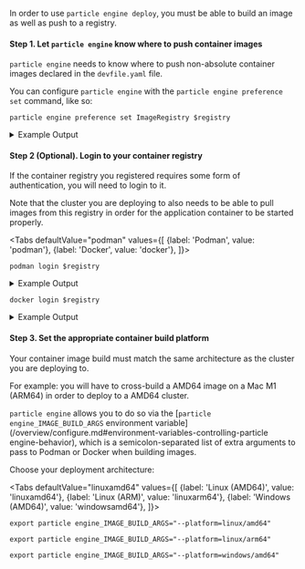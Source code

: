 
In order to use `particle engine deploy`, you must be able to build an image as well as push to a registry.

#### Step 1. Let `particle engine` know where to push container images

`particle engine` needs to know where to push non-absolute container images declared in the `devfile.yaml` file.

You can configure `particle engine` with the `particle engine preference set` command, like so:

```shell
particle engine preference set ImageRegistry $registry
```

<details>
<summary>Example Output</summary>

```console
$ particle engine preference set ImageRegistry ttl.sh
 ✓  Value of 'imageregistry' preference was set to 'ttl.sh'
```

</details>

#### Step 2 (Optional). Login to your container registry

If the container registry you registered requires some form of authentication, you will need to login to it.

Note that the cluster you are deploying to also needs to be able to pull images from this registry in order for the application container to be started properly.

<Tabs
defaultValue="podman"
values={[
{label: 'Podman', value: 'podman'},
{label: 'Docker', value: 'docker'},
]}>

<TabItem value="podman">

```shell
podman login $registry
```

<details>
<summary>Example Output</summary>

```console
$ podman login quay.io
Username:
Password:
Login Succeeded!
```

</details>

</TabItem>

<TabItem value="docker">

```shell
docker login $registry
```

<details>
<summary>Example Output</summary>

```console
$ docker login docker.io
Username:
Password:
Login Succeeded!
```

</details>

</TabItem>

</Tabs>

#### Step 3. Set the appropriate container build platform

Your container image build must match the same architecture as the cluster you are deploying to.

For example: you will have to cross-build a AMD64 image on a Mac M1 (ARM64) in order to deploy to a AMD64 cluster.

`particle engine` allows you to do so via the [`particle engine_IMAGE_BUILD_ARGS` environment variable](/overview/configure.md#environment-variables-controlling-particle engine-behavior),
which is a semicolon-separated list of extra arguments to pass to Podman or Docker when building images.

Choose your deployment architecture:

<Tabs
defaultValue="linuxamd64"
values={[
{label: 'Linux (AMD64)', value: 'linuxamd64'},
{label: 'Linux (ARM)', value: 'linuxarm64'},
{label: 'Windows (AMD64)', value: 'windowsamd64'},
]}>

<TabItem value="linuxamd64">

```shell
export particle engine_IMAGE_BUILD_ARGS="--platform=linux/amd64"
```

</TabItem>

<TabItem value="linuxarm64">

```shell
export particle engine_IMAGE_BUILD_ARGS="--platform=linux/arm64"
```

</TabItem>

<TabItem value="windowsamd64">

```shell
export particle engine_IMAGE_BUILD_ARGS="--platform=windows/amd64"
```

</TabItem>

</Tabs>
